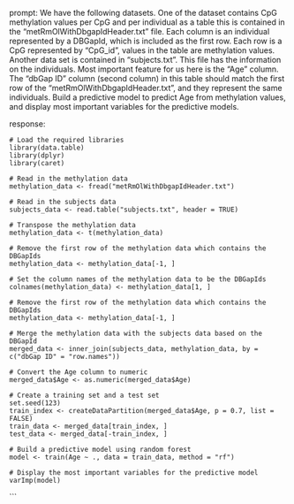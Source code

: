 prompt:
We have the following datasets. One of the dataset contains CpG methylation values per CpG and per individual as a table this is contained in the “metRmOlWithDbgapIdHeader.txt” file. Each column is an individual represented by a DBGapId, which is included as the first row. Each row is a CpG represented by "CpG_id", values in the table are methylation values. Another data set is contained in “subjects.txt”. This file has the information on the individuals. Most important feature for us here is the "Age" column. The "dbGap ID" column (second column) in this table should match the first row of the "metRmOlWithDbgapIdHeader.txt", and they represent the same individuals. Build a predictive model to predict Age from methylation values, and display most important variables for the predictive models. 

response:
```
# Load the required libraries
library(data.table)
library(dplyr)
library(caret)

# Read in the methylation data
methylation_data <- fread("metRmOlWithDbgapIdHeader.txt")

# Read in the subjects data
subjects_data <- read.table("subjects.txt", header = TRUE)

# Transpose the methylation data
methylation_data <- t(methylation_data)

# Remove the first row of the methylation data which contains the DBGapIds
methylation_data <- methylation_data[-1, ]

# Set the column names of the methylation data to be the DBGapIds
colnames(methylation_data) <- methylation_data[1, ]

# Remove the first row of the methylation data which contains the DBGapIds
methylation_data <- methylation_data[-1, ]

# Merge the methylation data with the subjects data based on the DBGapId
merged_data <- inner_join(subjects_data, methylation_data, by = c("dbGap ID" = "row.names"))

# Convert the Age column to numeric
merged_data$Age <- as.numeric(merged_data$Age)

# Create a training set and a test set
set.seed(123)
train_index <- createDataPartition(merged_data$Age, p = 0.7, list = FALSE)
train_data <- merged_data[train_index, ]
test_data <- merged_data[-train_index, ]

# Build a predictive model using random forest
model <- train(Age ~ ., data = train_data, method = "rf")

# Display the most important variables for the predictive model
varImp(model)
```
```

